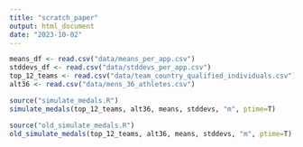 ```yaml
---
title: "scratch_paper"
output: html_document
date: "2023-10-02"
---
```



```r
means_df <- read.csv("data/means_per_app.csv")
stddevs_df <- read.csv("data/stddevs_per_app.csv")
top_12_teams <- read.csv("data/team_country_qualified_individuals.csv")
alt36 <- read.csv("data/mens_36_athletes.csv")
```


```r
source("simulate_medals.R")
simulate_medals(top_12_teams, alt36, means, stddevs, "m", ptime=T)
```
```r
source("old_simulate_medals.R")
old_simulate_medals(top_12_teams, alt36, means, stddevs, "m", ptime=T)
```



